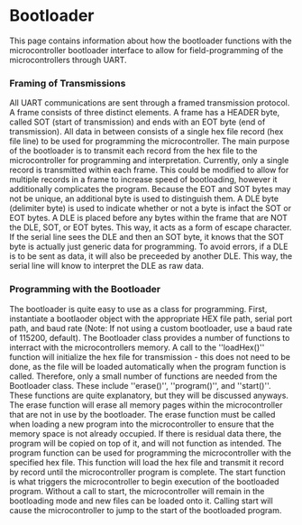 # Bootloader

This page contains information about how the bootloader functions with the microcontroller bootloader interface to allow for field-programming of the microcontrollers through UART.

### Framing of Transmissions

All UART communications are sent through a framed transmission protocol. A frame consists of three distinct elements. A frame has a HEADER byte, called SOT (start of transmission) and ends with an EOT byte (end of transmission). All data in between consists of a single hex file record (hex file line) to be used for programming the microcontroller. The main purpose of the bootloader is to transmit each record from the hex file to the microcontroller for programming and interpretation. Currently, only a single record is transmitted within each frame. This could be modified to allow for multiple records in a frame to increase speed of bootloading, however it additionally complicates the program. Because the EOT and SOT bytes may not be unique, an additional byte is used to distinguish them. A DLE byte (delimiter byte) is used to indicate whether or not a byte is infact the SOT or EOT bytes. A DLE is placed before any bytes within the frame that are NOT the DLE, SOT, or EOT bytes. This way, it acts as a form of escape character. If the serial line sees the DLE and then an SOT byte, it knows that the SOT byte is actually just generic data for programming. To avoid errors, if a DLE is to be sent as data, it will also be preceeded by another DLE. This way, the serial line will know to interpret the DLE as raw data.


### Programming with the Bootloader

The bootloader is quite easy to use as a class for programming. First, instantiate a bootlaoder object with the appropriate HEX file path, serial port path, and baud rate (Note: If not using a custom bootloader, use a baud rate of 115200, default). The Bootloader class provides a number of functions to interract with the microcontrollers memory. A call to the ''loadHex()'' function will initialize the hex file for transmission - this does not need to be done, as the file will be loaded automatically when the program function is called. Therefore, only a small number of functions are needed from the Bootloader class. These include ''erase()'', ''program()'', and ''start()''. These functions are quite explanatory, but they will be discussed anyways. The erase function will erase all memory pages within the microcontroller that are not in use by the bootloader. The erase function must be called when loading a new program into the microcontroller to ensure that the memory space is not already occupied. If there is residual data there, the program will be copied on top of it, and will not function as intended. The program function can be used for programming the microcontroller with the specified hex file. This function will load the hex file and transmit it record by record until the microcontroller program is complete. The start function is what triggers the microcontroller to begin execution of the bootloaded program. Without a call to start, the microcontroller will remain in the bootloading mode and new files can be loaded onto it. Calling start will cause the microcontroller to jump to the start of the bootloaded program.
